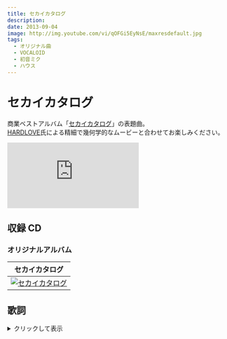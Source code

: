 ```yaml
---
title: セカイカタログ
description:
date: 2013-09-04
image: http://img.youtube.com/vi/qOFGi5EyNsE/maxresdefault.jpg
tags:
  - オリジナル曲
  - VOCALOID
  - 初音ミク
  - ハウス
---
```


# セカイカタログ

商業ベストアルバム「[セカイカタログ](../../discography/sekaicatalog)」の表題曲。  
[HARDLOVE](http://hdlv.tv/)氏による精細で幾何学的なムービーと合わせてお楽しみください。

<iframe
  width={312}
  height={176}
  src="https://ext.nicovideo.jp/thumb/sm21726936"
  scrolling="no"
  style={{ border: "solid 1px #ccc" }}
  frameBorder={0}
/>

<iframe
  width="560"
  height="315"
  src="https://www.youtube.com/embed/qOFGi5EyNsE"
  frameborder="0"
  allow="autoplay; encrypted-media"
  allowfullscreen
></iframe>

## 収録 CD

### オリジナルアルバム

|                                    セカイカタログ                                     |
| :-----------------------------------------------------------------------------------: |
| [![セカイカタログ](/covers/sekai_catalog_cover.png)](../../discography/sekaicatalog/) |

## 歌詞

<details>
<summary>クリックして表示</summary>
架空の歴史を切り出したようなハイファンタジーも  
希望を失くしたモノクロ世界のカタストロフィーも

硝煙と嘘の交わるような　いなせなフィクション  
ストレスだらけのあなたには　こんなセカイは如何でしょう？

難しい配線要らず  
ケーブル一つで万全  
目を開ければもうそこに

7TB の無意識と　アイスコーヒーの花束を片手に  
さあ今こそ踏み出そう　全てが偽りの世界へ

自堕落な未来のソリューション  
タダより高い　お代はサブリミナルで  
見えない物はそこに無い  
自分だけの仮想世界

爽やかな風に揺れる花のようなジュブナイルも  
熱い太陽も頬を染めるような一夏の恋も

真冬のアイスもとろけてしまうラブロマンスも  
連敗続きのあなたにはこんなセカイは如何でしょう？

不安ならお試しを  
まずは指先一つで簡単  
目を開ければもうここは

7TB の無意識に　甘くて苦い濃いめのココアを添えて  
今誰もが夢中なの　全てで満たされた世界に

巧妙な陶酔のレシピ  
アイより重い　お代はオートノミーで  
見たい物だけ見えればいい  
心地よい仮想世界

明日へのお帰りはこちら  
ポップでキッチュなナンセンス  
目を背けたその先は…

7TB の無意識と　カカオ多めのビターなチョコレートで  
もう無しには居られない　全てがここにある楽園

我が儘だらけのアーキタイプ  
イシより固い　さよならコモンセンス！  
見えてることにすればいい  
手のひらで踊る世界

</details>
